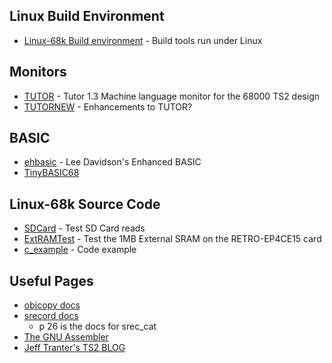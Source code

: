 == Linux Build Environment ==

* [https://github.com/douggilliland/Linux-68k/tree/master/TS2 Linux-68k Build environment] - Build tools run under Linux

== Monitors ==

* [https://github.com/douggilliland/Linux-68k/tree/master/TS2/tutor TUTOR] - Tutor 1.3 Machine language monitor for the 68000 TS2 design
* [https://github.com/douggilliland/Retro-Computers/tree/master/68000/TS2_FPGA/TUTORNEW TUTORNEW] - Enhancements to TUTOR?

== BASIC ==

* [https://github.com/douggilliland/Retro-Computers/tree/master/68000/TS2_FPGA/ehbasic ehbasic] - Lee Davidson's Enhanced BASIC
* [https://github.com/douggilliland/Retro-Computers/tree/master/68000/TS2_FPGA/TinyBASIC68 TinyBASIC68]

== Linux-68k Source Code ==

* [https://github.com/douggilliland/Linux-68k/tree/master/TS2/SDCard SDCard] - Test SD Card reads
* [https://github.com/douggilliland/Linux-68k/tree/master/TS2/ExtRAMTest ExtRAMTest] - Test the 1MB External SRAM on the RETRO-EP4CE15 card
* [https://github.com/douggilliland/Linux-68k/tree/master/TS2/c_example c_example] - Code example

== Useful Pages ==

* [https://sourceware.org/binutils/docs/binutils/objcopy.html objcopy docs]
* [https://github.com/douggilliland/Retro-Computers/blob/master/PC%20Tools/srecord/srecord-1.64.pdf srecord docs]
** p 26 is the docs for srec_cat
* [http://tigcc.ticalc.org/doc/gnuasm.html The GNU Assembler]
* [https://jefftranter.blogspot.com/2016/11/building-68000-single-board-computer.html Jeff Tranter's TS2 BLOG]
